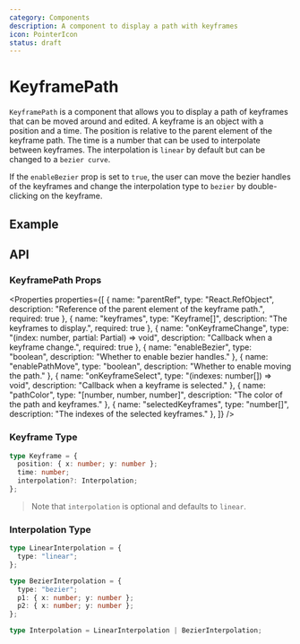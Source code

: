 ```yaml
---
category: Components
description: A component to display a path with keyframes
icon: PointerIcon
status: draft
---
```


# KeyframePath

`KeyframePath` is a component that allows you to display a path of keyframes that can be moved around and edited.
A keyframe is an object with a position and a time. The position is relative to the parent element of the keyframe path.
The time is a number that can be used to interpolate between keyframes.
The interpolation is `linear` by default but can be changed to a `bezier curve`.

If the `enableBezier` prop is set to `true`, the user can move the bezier handles of the keyframes
and change the interpolation type to `bezier` by double-clicking on the keyframe.

## Example

<Example name="KeyframePath" />

## API

### KeyframePath Props

<Properties properties={[
  { name: "parentRef", type: "React.RefObject<HTMLElement>", description: "Reference of the parent element of the keyframe path.", required: true },
  { name: "keyframes", type: "Keyframe[]", description: "The keyframes to display.", required: true },
  { name: "onKeyframeChange", type: "(index: number, partial: Partial<Keyframe>) => void", description: "Callback when a keyframe change.", required: true },
  { name: "enableBezier", type: "boolean", description: "Whether to enable bezier handles." },
  { name: "enablePathMove", type: "boolean", description: "Whether to enable moving the path." },
  { name: "onKeyframeSelect", type: "(indexes: number[]) => void", description: "Callback when a keyframe is selected." },
  { name: "pathColor", type: "[number, number, number]", description: "The color of the path and keyframes." },
  { name: "selectedKeyframes", type: "number[]", description: "The indexes of the selected keyframes." },
]} />


### Keyframe Type

```ts
type Keyframe = {
  position: { x: number; y: number };
  time: number;
  interpolation?: Interpolation;
};
```

> Note that `interpolation` is optional and defaults to `linear`.

### Interpolation Type

```ts
type LinearInterpolation = {
  type: "linear";
};

type BezierInterpolation = {
  type: "bezier";
  p1: { x: number; y: number };
  p2: { x: number; y: number };
};

type Interpolation = LinearInterpolation | BezierInterpolation;
```